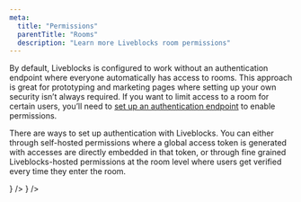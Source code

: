 ```yaml
---
meta:
  title: "Permissions"
  parentTitle: "Rooms"
  description: "Learn more Liveblocks room permissions"
---
```


By default, Liveblocks is configured to work without an authentication endpoint
where everyone automatically has access to rooms. This approach is great for
prototyping and marketing pages where setting up your own security isn’t always
required. If you want to limit access to a room for certain users, you’ll need
to [set up an authentication endpoint](/docs/rooms/authentication) to enable
permissions.

There are ways to set up authentication with Liveblocks. You can either through
self-hosted permissions where a global access token is generated with accesses
are directly embedded in that token, or through fine grained Liveblocks-hosted
permissions at the room level where users get verified every time they enter the
room.

<ListGrid columns={2}>
  <DocsCard
    title="Self-hosted permissions"
    href="/docs/rooms/permissions/self-hosted"
    type="image"
    description="Simple and flexible global permission rules"
    center={false}
    visual={
      <Image
        src="/assets/authentication-access-token-permissions.png"
        alt="Self-hosted permissions"
        width={498}
        height={280}
      />
    }
  />
  <DocsCard
    title="Liveblocks-hosted permissions"
    href="/docs/rooms/permissions/liveblocks-hosted"
    type="image"
    description="Fine grained permissions at the room level"
    center={false}
    visual={
      <Image
        src="/assets/authentication-id-token-permissions.png"
        alt="Liveblocks-hosted permissions"
        width={498}
        height={280}
      />
    }
  />
</ListGrid>
